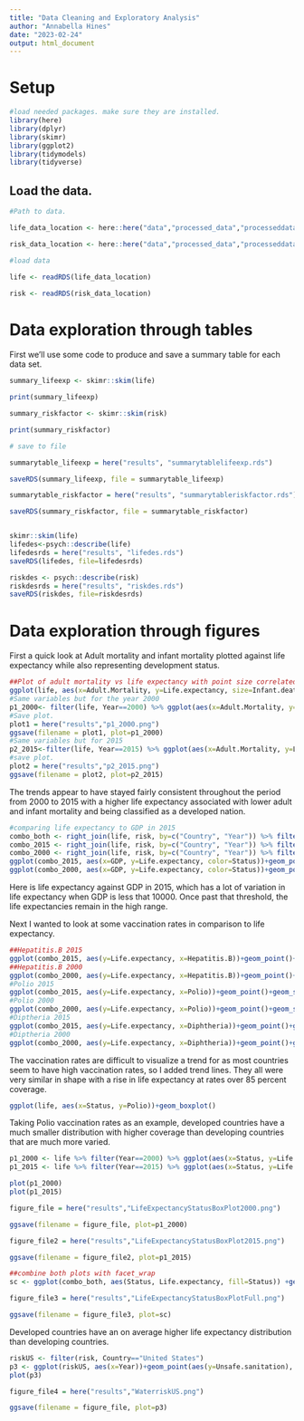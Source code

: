 ```yaml
---
title: "Data Cleaning and Exploratory Analysis"
author: "Annabella Hines"
date: "2023-02-24"
output: html_document
---
```


# Setup

```r
#load needed packages. make sure they are installed.
library(here)
library(dplyr)
library(skimr)
library(ggplot2)
library(tidymodels)
library(tidyverse)
```


## Load the data.

```r
#Path to data.

life_data_location <- here::here("data","processed_data","processeddata_life.rds")

risk_data_location <- here::here("data","processed_data","processeddata_risk.rds")

#load data

life <- readRDS(life_data_location)

risk <- readRDS(risk_data_location)
```


# Data exploration through tables

First we'll use some code to produce and save a summary table for each data set.

```r
summary_lifeexp <- skimr::skim(life)

print(summary_lifeexp)

summary_riskfactor <- skimr::skim(risk)

print(summary_riskfactor)

# save to file

summarytable_lifeexp = here("results", "summarytablelifeexp.rds")

saveRDS(summary_lifeexp, file = summarytable_lifeexp)

summarytable_riskfactor = here("results", "summarytableriskfactor.rds")

saveRDS(summary_riskfactor, file = summarytable_riskfactor)


skimr::skim(life)
lifedes<-psych::describe(life)
lifedesrds = here("results", "lifedes.rds")
saveRDS(lifedes, file=lifedesrds)

riskdes <- psych::describe(risk)
riskdesrds = here("results", "riskdes.rds")
saveRDS(riskdes, file=riskdesrds)

```


# Data exploration through figures

First a quick look at Adult mortality and infant mortality plotted against life expectancy while also representing development status.
```r
##Plot of adult mortality vs life expectancy with point size correlated to infant deaths and color to status of country
ggplot(life, aes(x=Adult.Mortality, y=Life.expectancy, size=Infant.deaths, color=Status))+geom_point()+geom_jitter()
#Same variables but for the year 2000
p1_2000<- filter(life, Year==2000) %>% ggplot(aes(x=Adult.Mortality, y=Life.expectancy, size=Infant.deaths, color=Status))+geom_point()+geom_jitter()+ylab("Life Expectancy")+ xlab("Adult Mortality")+labs(title="Life Expectancy vs Adult Mortality with Infant Deaths and Country Status 2000")
#Save plot.
plot1 = here("results","p1_2000.png")
ggsave(filename = plot1, plot=p1_2000) 
#Same variables but for 2015
p2_2015<-filter(life, Year==2015) %>% ggplot(aes(x=Adult.Mortality, y=Life.expectancy, color=Status, size=Infant.deaths))+geom_point()+geom_jitter()+ylab("Life Expectancy")+ xlab("Adult Mortality")+labs(title="Life Expectancy vs Adult Mortality with Infant Deaths and Country Status 2015")
#save plot.
plot2 = here("results","p2_2015.png")
ggsave(filename = plot2, plot=p2_2015)
```
The trends appear to have stayed fairly consistent throughout the period from 2000 to 2015 with a higher life expectancy associated with lower adult and infant mortality and being classified as a developed nation.

```r
#comparing life expectancy to GDP in 2015
combo_both <- right_join(life, risk, by=c("Country", "Year")) %>% filter(Year==c(2000, 2015)) %>% drop_na(Status)
combo_2015 <- right_join(life, risk, by=c("Country", "Year")) %>% filter(Year==2015)
combo_2000 <- right_join(life, risk, by=c("Country", "Year")) %>% filter(Year==2000)
ggplot(combo_2015, aes(x=GDP, y=Life.expectancy, color=Status))+geom_point()
ggplot(combo_2000, aes(x=GDP, y=Life.expectancy, color=Status))+geom_point()
```
Here is life expectancy against GDP in 2015, which has a lot of variation in life expectancy when GDP is less that 10000. Once past that threshold, the life expectancies remain in the high range.

Next I wanted to look at some vaccination rates in comparison to life expectancy.
```r
##Hepatitis.B 2015
ggplot(combo_2015, aes(y=Life.expectancy, x=Hepatitis.B))+geom_point()+geom_smooth()
##Hepatitis.B 2000
ggplot(combo_2000, aes(y=Life.expectancy, x=Hepatitis.B))+geom_point()+geom_smooth()
#Polio 2015
ggplot(combo_2015, aes(y=Life.expectancy, x=Polio))+geom_point()+geom_smooth()
#Polio 2000
ggplot(combo_2000, aes(y=Life.expectancy, x=Polio))+geom_point()+geom_smooth()
#Diptheria 2015
ggplot(combo_2015, aes(y=Life.expectancy, x=Diphtheria))+geom_point()+geom_smooth()
#Diptheria 2000
ggplot(combo_2000, aes(y=Life.expectancy, x=Diphtheria))+geom_point()+geom_smooth()
```
The vaccination rates are difficult to visualize a trend for as most countries seem to have high vaccination rates, so I added trend lines. They all were very similar in shape with a rise in life expectancy at rates over 85 percent coverage.

```r
ggplot(life, aes(x=Status, y=Polio))+geom_boxplot()
```
Taking Polio vaccination rates as an example, developed countries have a much smaller distribution with higher coverage than developing countries that are much more varied.

```r
p1_2000 <- life %>% filter(Year==2000) %>% ggplot(aes(x=Status, y=Life.expectancy, fill=Status)) + geom_boxplot()+ylab("Life Expectancy")+xlab("Development Status")+labs(title="Life Expectancy Distribution by Development Status in 2000")
p1_2015 <- life %>% filter(Year==2015) %>% ggplot(aes(x=Status, y=Life.expectancy, fill=Status)) + geom_boxplot()+ylab("Life Expectancy")+xlab("Development Status")+labs(title="Life Expectancy Distribution by Development Status in 2015")

plot(p1_2000)
plot(p1_2015)

figure_file = here("results","LifeExpectancyStatusBoxPlot2000.png")

ggsave(filename = figure_file, plot=p1_2000) 

figure_file2 = here("results","LifeExpectancyStatusBoxPlot2015.png")

ggsave(filename = figure_file2, plot=p1_2015) 

##combine both plots with facet_wrap
sc <- ggplot(combo_both, aes(Status, Life.expectancy, fill=Status)) +geom_boxplot()+facet_wrap(vars(Year))

figure_file3 = here("results","LifeExpectancyStatusBoxPlotFull.png")

ggsave(filename = figure_file3, plot=sc) 
```
Developed countries have an on average higher life expectancy distribution than developing countries.

```r
riskUS <- filter(risk, Country=="United States")
p3 <- ggplot(riskUS, aes(x=Year))+geom_point(aes(y=Unsafe.sanitation), color="blue")+geom_point(aes(y=Unsafe.water.source),color="darkgreen")+labs(title="Deaths Due to Unsafe Water Source, Unsafe Sanitation, or No Access to Handwashing Facilities in the US")+geom_point(aes(y=No.access.to.handwashing.facility), color="red")+ylab("Deaths")
plot(p3)

figure_file4 = here("results","WaterriskUS.png")

ggsave(filename = figure_file, plot=p3) 
```


